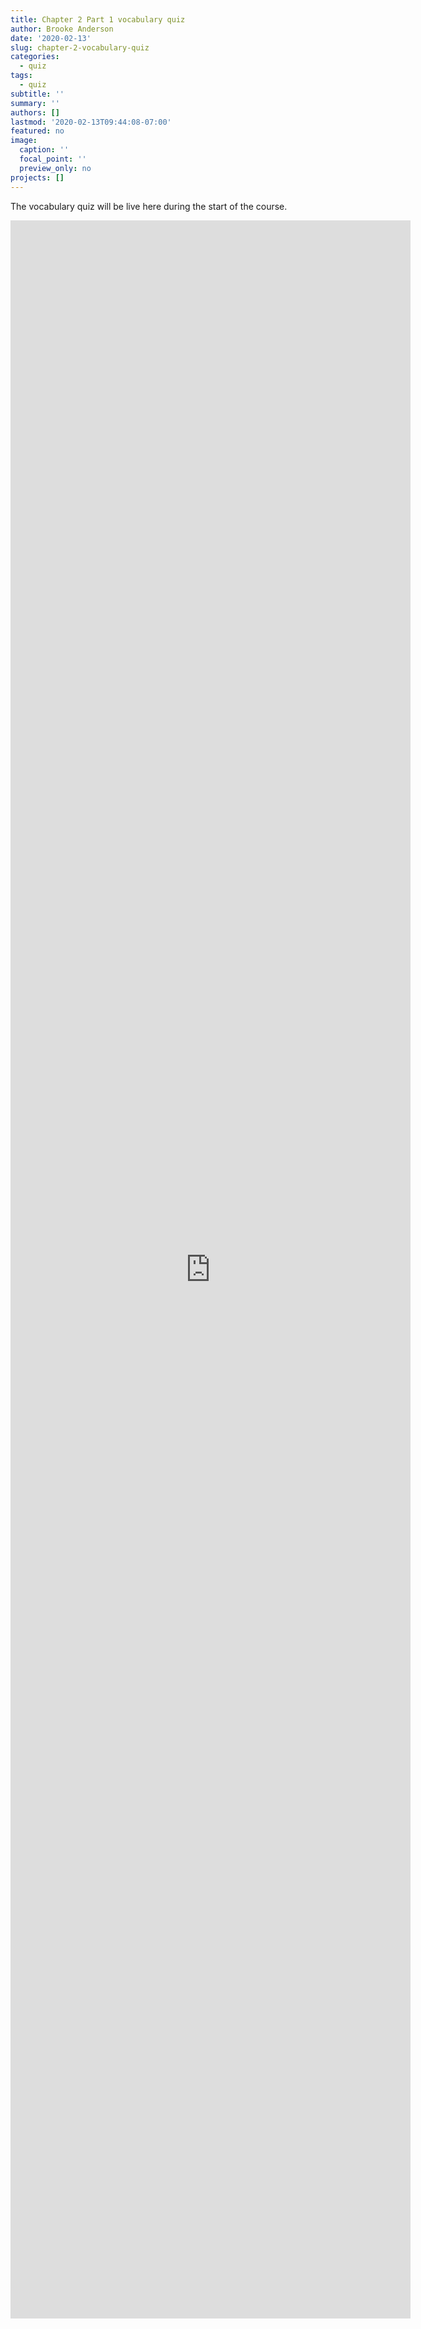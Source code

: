 ```yaml
---
title: Chapter 2 Part 1 vocabulary quiz
author: Brooke Anderson
date: '2020-02-13'
slug: chapter-2-vocabulary-quiz
categories:
  - quiz
tags:
  - quiz
subtitle: ''
summary: ''
authors: []
lastmod: '2020-02-13T09:44:08-07:00'
featured: no
image:
  caption: ''
  focal_point: ''
  preview_only: no
projects: []
---
```


The vocabulary quiz will be live here during the start of the course. 

<iframe src="https://docs.google.com/forms/d/e/1FAIpQLSd_F2yhNwWK-GMCUuQTLVIQobe46lplbhWOjdq2rIBmHrN-hQ/viewform?embedded=true" width="640" height="3357" frameborder="0" marginheight="0" marginwidth="0">Loading…</iframe>

